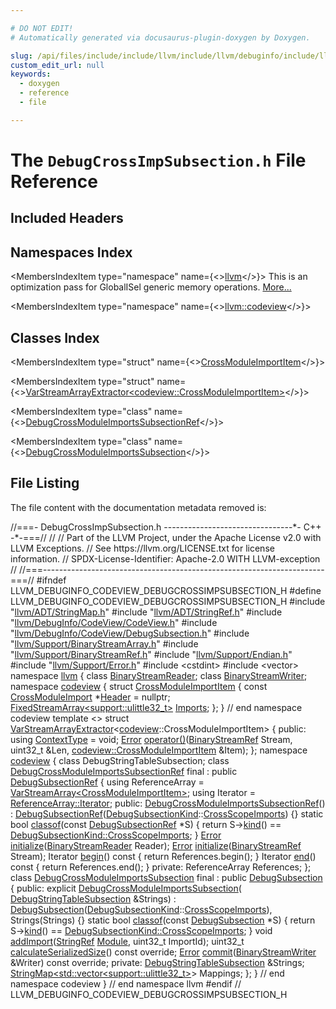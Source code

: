 ```yaml
---

# DO NOT EDIT!
# Automatically generated via docusaurus-plugin-doxygen by Doxygen.

slug: /api/files/include/include/llvm/include/llvm/debuginfo/include/llvm/debuginfo/codeview/debugcrossimpsubsection-h
custom_edit_url: null
keywords:
  - doxygen
  - reference
  - file

---
```





# The `DebugCrossImpSubsection.h` File Reference

<DoxygenPage pluginConfig={pluginConfig}>



## Included Headers

<IncludesList>
<IncludesListItem
  filePath="llvm/ADT/StringMap.h"
  permalink="/docs/api/files/include/include/llvm/include/llvm/adt/stringmap-h"
  isLocal="true" />
<IncludesListItem
  filePath="llvm/ADT/StringRef.h"
  permalink="/docs/api/files/include/include/llvm/include/llvm/adt/stringref-h"
  isLocal="true" />
<IncludesListItem
  filePath="llvm/DebugInfo/CodeView/CodeView.h"
  permalink="/docs/api/files/include/include/llvm/include/llvm/debuginfo/include/llvm/debuginfo/codeview/codeview-h"
  isLocal="true" />
<IncludesListItem
  filePath="llvm/DebugInfo/CodeView/DebugSubsection.h"
  permalink="/docs/api/files/include/include/llvm/include/llvm/debuginfo/include/llvm/debuginfo/codeview/debugsubsection-h"
  isLocal="true" />
<IncludesListItem
  filePath="llvm/Support/BinaryStreamArray.h"
  permalink="/docs/api/files/include/include/llvm/include/llvm/support/binarystreamarray-h"
  isLocal="true" />
<IncludesListItem
  filePath="llvm/Support/BinaryStreamRef.h"
  permalink="/docs/api/files/include/include/llvm/include/llvm/support/binarystreamref-h"
  isLocal="true" />
<IncludesListItem
  filePath="llvm/Support/Endian.h"
  permalink="/docs/api/files/include/include/llvm/include/llvm/support/endian-h"
  isLocal="true" />
<IncludesListItem
  filePath="llvm/Support/Error.h"
  permalink="/docs/api/files/include/include/llvm/include/llvm/support/error-h"
  isLocal="true" />
<IncludesListItem
  filePath="cstdint"
  permalink=""
  isLocal="false" />
<IncludesListItem
  filePath="vector"
  permalink=""
  isLocal="false" />
</IncludesList>

## Namespaces Index

<MembersIndex>

<MembersIndexItem
  type="namespace"
  name={<><a href="/docs/api/namespaces/llvm">llvm</a></>}>
This is an optimization pass for GlobalISel generic memory operations. <a href="/docs/api/namespaces/llvm/#details">More...</a>
</MembersIndexItem>

<MembersIndexItem
  type="namespace"
  name={<><a href="/docs/api/namespaces/llvm/codeview">llvm::codeview</a></>}>
</MembersIndexItem>

</MembersIndex>

## Classes Index

<MembersIndex>

<MembersIndexItem
  type="struct"
  name={<><a href="/docs/api/structs/llvm/codeview/crossmoduleimportitem">CrossModuleImportItem</a></>}>
</MembersIndexItem>

<MembersIndexItem
  type="struct"
  name={<><a href="/docs/api/structs/llvm/varstreamarrayextractor-770d85c100b5ada1d2f8cc4a57b9be8b">VarStreamArrayExtractor&lt;codeview::CrossModuleImportItem&gt;</a></>}>
</MembersIndexItem>

<MembersIndexItem
  type="class"
  name={<><a href="/docs/api/classes/llvm/codeview/debugcrossmoduleimportssubsectionref">DebugCrossModuleImportsSubsectionRef</a></>}>
</MembersIndexItem>

<MembersIndexItem
  type="class"
  name={<><a href="/docs/api/classes/llvm/codeview/debugcrossmoduleimportssubsection">DebugCrossModuleImportsSubsection</a></>}>
</MembersIndexItem>

</MembersIndex>


## File Listing

The file content with the documentation metadata removed is:

<ProgramListing>

<Link id="l00001" /><CodeLine lineNumber="1"><Highlight kind="comment">//===- DebugCrossImpSubsection.h --------------------------------&#42;- C++ -&#42;-===//</Highlight><Highlight kind="normal"></Highlight></CodeLine>
<Link id="l00002" /><CodeLine lineNumber="2"><Highlight kind="normal"></Highlight><Highlight kind="comment">//</Highlight><Highlight kind="normal"></Highlight></CodeLine>
<Link id="l00003" /><CodeLine lineNumber="3"><Highlight kind="normal"></Highlight><Highlight kind="comment">// Part of the LLVM Project, under the Apache License v2.0 with LLVM Exceptions.</Highlight><Highlight kind="normal"></Highlight></CodeLine>
<Link id="l00004" /><CodeLine lineNumber="4"><Highlight kind="normal"></Highlight><Highlight kind="comment">// See https://llvm.org/LICENSE.txt for license information.</Highlight><Highlight kind="normal"></Highlight></CodeLine>
<Link id="l00005" /><CodeLine lineNumber="5"><Highlight kind="normal"></Highlight><Highlight kind="comment">// SPDX-License-Identifier: Apache-2.0 WITH LLVM-exception</Highlight><Highlight kind="normal"></Highlight></CodeLine>
<Link id="l00006" /><CodeLine lineNumber="6"><Highlight kind="normal"></Highlight><Highlight kind="comment">//</Highlight><Highlight kind="normal"></Highlight></CodeLine>
<Link id="l00007" /><CodeLine lineNumber="7"><Highlight kind="normal"></Highlight><Highlight kind="comment">//===----------------------------------------------------------------------===//</Highlight><Highlight kind="normal"></Highlight></CodeLine>
<Link id="l00008" /><CodeLine lineNumber="8"><Highlight kind="normal"></Highlight></CodeLine>
<Link id="l00009" /><CodeLine lineNumber="9"><Highlight kind="normal"></Highlight><Highlight kind="preprocessor">#ifndef LLVM&#95;DEBUGINFO&#95;CODEVIEW&#95;DEBUGCROSSIMPSUBSECTION&#95;H</Highlight><Highlight kind="normal"></Highlight></CodeLine>
<Link id="l00010" /><CodeLine lineNumber="10"><Highlight kind="normal"></Highlight><Highlight kind="preprocessor">#define LLVM&#95;DEBUGINFO&#95;CODEVIEW&#95;DEBUGCROSSIMPSUBSECTION&#95;H</Highlight><Highlight kind="normal"></Highlight></CodeLine>
<Link id="l00011" /><CodeLine lineNumber="11"><Highlight kind="normal"></Highlight></CodeLine>
<Link id="l00012" /><CodeLine lineNumber="12"><Highlight kind="normal"></Highlight><Highlight kind="preprocessor">#include &quot;<a href="/docs/api/files/include/include/llvm/include/llvm/adt/stringmap-h">llvm/ADT/StringMap.h</a>&quot;</Highlight><Highlight kind="normal"></Highlight></CodeLine>
<Link id="l00013" /><CodeLine lineNumber="13"><Highlight kind="normal"></Highlight><Highlight kind="preprocessor">#include &quot;<a href="/docs/api/files/include/include/llvm/include/llvm/adt/stringref-h">llvm/ADT/StringRef.h</a>&quot;</Highlight><Highlight kind="normal"></Highlight></CodeLine>
<Link id="l00014" /><CodeLine lineNumber="14"><Highlight kind="normal"></Highlight><Highlight kind="preprocessor">#include &quot;<a href="/docs/api/files/include/include/llvm/include/llvm/debuginfo/include/llvm/debuginfo/codeview/codeview-h">llvm/DebugInfo/CodeView/CodeView.h</a>&quot;</Highlight><Highlight kind="normal"></Highlight></CodeLine>
<Link id="l00015" /><CodeLine lineNumber="15"><Highlight kind="normal"></Highlight><Highlight kind="preprocessor">#include &quot;<a href="/docs/api/files/include/include/llvm/include/llvm/debuginfo/include/llvm/debuginfo/codeview/debugsubsection-h">llvm/DebugInfo/CodeView/DebugSubsection.h</a>&quot;</Highlight><Highlight kind="normal"></Highlight></CodeLine>
<Link id="l00016" /><CodeLine lineNumber="16"><Highlight kind="normal"></Highlight><Highlight kind="preprocessor">#include &quot;<a href="/docs/api/files/include/include/llvm/include/llvm/support/binarystreamarray-h">llvm/Support/BinaryStreamArray.h</a>&quot;</Highlight><Highlight kind="normal"></Highlight></CodeLine>
<Link id="l00017" /><CodeLine lineNumber="17"><Highlight kind="normal"></Highlight><Highlight kind="preprocessor">#include &quot;<a href="/docs/api/files/include/include/llvm/include/llvm/support/binarystreamref-h">llvm/Support/BinaryStreamRef.h</a>&quot;</Highlight><Highlight kind="normal"></Highlight></CodeLine>
<Link id="l00018" /><CodeLine lineNumber="18"><Highlight kind="normal"></Highlight><Highlight kind="preprocessor">#include &quot;<a href="/docs/api/files/include/include/llvm/include/llvm/support/endian-h">llvm/Support/Endian.h</a>&quot;</Highlight><Highlight kind="normal"></Highlight></CodeLine>
<Link id="l00019" /><CodeLine lineNumber="19"><Highlight kind="normal"></Highlight><Highlight kind="preprocessor">#include &quot;<a href="/docs/api/files/include/include/llvm/include/llvm/support/error-h">llvm/Support/Error.h</a>&quot;</Highlight><Highlight kind="normal"></Highlight></CodeLine>
<Link id="l00020" /><CodeLine lineNumber="20"><Highlight kind="normal"></Highlight><Highlight kind="preprocessor">#include &lt;cstdint&gt;</Highlight><Highlight kind="normal"></Highlight></CodeLine>
<Link id="l00021" /><CodeLine lineNumber="21"><Highlight kind="normal"></Highlight><Highlight kind="preprocessor">#include &lt;vector&gt;</Highlight><Highlight kind="normal"></Highlight></CodeLine>
<Link id="l00022" /><CodeLine lineNumber="22"><Highlight kind="normal"></Highlight></CodeLine>
<Link id="l00023" /><CodeLine lineNumber="23"><Highlight kind="normal"></Highlight><Highlight kind="keyword">namespace </Highlight><Highlight kind="normal"><a href="/docs/api/namespaces/llvm">llvm</a> &#123;</Highlight></CodeLine>
<Link id="l00024" /><CodeLine lineNumber="24"><Highlight kind="normal"></Highlight><Highlight kind="keyword">class </Highlight><Highlight kind="normal"><a href="/docs/api/classes/llvm/binarystreamreader">BinaryStreamReader</a>;</Highlight></CodeLine>
<Link id="l00025" /><CodeLine lineNumber="25"><Highlight kind="normal"></Highlight><Highlight kind="keyword">class </Highlight><Highlight kind="normal"><a href="/docs/api/classes/llvm/binarystreamwriter">BinaryStreamWriter</a>;</Highlight></CodeLine>
<Link id="l00026" /><CodeLine lineNumber="26"><Highlight kind="normal"></Highlight></CodeLine>
<Link id="l00027" /><CodeLine lineNumber="27"><Highlight kind="normal"></Highlight><Highlight kind="keyword">namespace </Highlight><Highlight kind="normal"><a href="/docs/api/namespaces/llvm/codeview">codeview</a> &#123;</Highlight></CodeLine>
<Link id="l00028" /><CodeLine lineNumber="28"><Highlight kind="normal"></Highlight></CodeLine>
<Link id="l00029" /><CodeLine lineNumber="29" lineLink="/docs/api/structs/llvm/codeview/crossmoduleimportitem"><Highlight kind="normal"></Highlight><Highlight kind="keyword">struct </Highlight><Highlight kind="normal"><a href="/docs/api/structs/llvm/codeview/crossmoduleimportitem">CrossModuleImportItem</a> &#123;</Highlight></CodeLine>
<Link id="l00030" /><CodeLine lineNumber="30" lineLink="/docs/api/structs/llvm/codeview/crossmoduleimportitem/#a881da5e8f7e165f38c87678d90899cb2"><Highlight kind="normal">  </Highlight><Highlight kind="keyword">const</Highlight><Highlight kind="normal"> <a href="/docs/api/structs/llvm/codeview/crossmoduleimport">CrossModuleImport</a> &#42;<a href="/docs/api/structs/llvm/codeview/crossmoduleimportitem/#a881da5e8f7e165f38c87678d90899cb2">Header</a> = </Highlight><Highlight kind="keyword">nullptr</Highlight><Highlight kind="normal">;</Highlight></CodeLine>
<Link id="l00031" /><CodeLine lineNumber="31" lineLink="/docs/api/structs/llvm/codeview/crossmoduleimportitem/#a114c9f632e77cbd049d88864c3bab5f3"><Highlight kind="normal">  <a href="/docs/api/classes/llvm/fixedstreamarray">FixedStreamArray&lt;support::ulittle32&#95;t&gt;</a> <a href="/docs/api/structs/llvm/codeview/crossmoduleimportitem/#a114c9f632e77cbd049d88864c3bab5f3">Imports</a>;</Highlight></CodeLine>
<Link id="l00032" /><CodeLine lineNumber="32"><Highlight kind="normal">&#125;;</Highlight></CodeLine>
<Link id="l00033" /><CodeLine lineNumber="33"><Highlight kind="normal"></Highlight></CodeLine>
<Link id="l00034" /><CodeLine lineNumber="34"><Highlight kind="normal">&#125; </Highlight><Highlight kind="comment">// end namespace codeview</Highlight><Highlight kind="normal"></Highlight></CodeLine>
<Link id="l00035" /><CodeLine lineNumber="35"><Highlight kind="normal"></Highlight></CodeLine>
<Link id="l00036" /><CodeLine lineNumber="36" lineLink="/docs/api/structs/llvm/varstreamarrayextractor-770d85c100b5ada1d2f8cc4a57b9be8b"><Highlight kind="normal"></Highlight><Highlight kind="keyword">template</Highlight><Highlight kind="normal"> &lt;&gt; </Highlight><Highlight kind="keyword">struct </Highlight><Highlight kind="normal"><a href="/docs/api/structs/llvm/varstreamarrayextractor">VarStreamArrayExtractor</a>&lt;<a href="/docs/api/namespaces/llvm/codeview">codeview</a>::CrossModuleImportItem&gt; &#123;</Highlight></CodeLine>
<Link id="l00037" /><CodeLine lineNumber="37"><Highlight kind="normal"></Highlight><Highlight kind="keyword">public</Highlight><Highlight kind="normal">:</Highlight></CodeLine>
<Link id="l00038" /><CodeLine lineNumber="38" lineLink="/docs/api/structs/llvm/varstreamarrayextractor-770d85c100b5ada1d2f8cc4a57b9be8b/#a18f86a4ea0cff47f7d50590e9b9f6cd3"><Highlight kind="normal">  </Highlight><Highlight kind="keyword">using </Highlight><Highlight kind="normal"><a href="/docs/api/structs/llvm/varstreamarrayextractor-770d85c100b5ada1d2f8cc4a57b9be8b/#a18f86a4ea0cff47f7d50590e9b9f6cd3">ContextType</a> = void;</Highlight></CodeLine>
<Link id="l00039" /><CodeLine lineNumber="39"><Highlight kind="normal"></Highlight></CodeLine>
<Link id="l00040" /><CodeLine lineNumber="40" lineLink="/docs/api/structs/llvm/varstreamarrayextractor-770d85c100b5ada1d2f8cc4a57b9be8b/#a779b4ffa1bc2f063392d70e94de18fd6"><Highlight kind="normal">  <a href="/docs/api/classes/llvm/error">Error</a> <a href="/docs/api/structs/llvm/varstreamarrayextractor-770d85c100b5ada1d2f8cc4a57b9be8b/#a779b4ffa1bc2f063392d70e94de18fd6">operator()</a>(<a href="/docs/api/classes/llvm/binarystreamref">BinaryStreamRef</a> Stream, uint32&#95;t &amp;Len,</Highlight></CodeLine>
<Link id="l00041" /><CodeLine lineNumber="41"><Highlight kind="normal">                   <a href="/docs/api/structs/llvm/codeview/crossmoduleimportitem">codeview::CrossModuleImportItem</a> &amp;Item);</Highlight></CodeLine>
<Link id="l00042" /><CodeLine lineNumber="42"><Highlight kind="normal">&#125;;</Highlight></CodeLine>
<Link id="l00043" /><CodeLine lineNumber="43"><Highlight kind="normal"></Highlight></CodeLine>
<Link id="l00044" /><CodeLine lineNumber="44"><Highlight kind="normal"></Highlight><Highlight kind="keyword">namespace </Highlight><Highlight kind="normal"><a href="/docs/api/namespaces/llvm/codeview">codeview</a> &#123;</Highlight></CodeLine>
<Link id="l00045" /><CodeLine lineNumber="45"><Highlight kind="normal"></Highlight></CodeLine>
<Link id="l00046" /><CodeLine lineNumber="46"><Highlight kind="normal"></Highlight><Highlight kind="keyword">class </Highlight><Highlight kind="normal">DebugStringTableSubsection;</Highlight></CodeLine>
<Link id="l00047" /><CodeLine lineNumber="47"><Highlight kind="normal"></Highlight></CodeLine>
<Link id="l00048" /><CodeLine lineNumber="48" lineLink="/docs/api/classes/llvm/codeview/debugcrossmoduleimportssubsectionref"><Highlight kind="normal"></Highlight><Highlight kind="keyword">class </Highlight><Highlight kind="normal"><a href="/docs/api/classes/llvm/codeview/debugcrossmoduleimportssubsectionref/#ae7d078313ded8ab4a884db850657d3d1">DebugCrossModuleImportsSubsectionRef</a> final : </Highlight><Highlight kind="keyword">public</Highlight><Highlight kind="normal"> <a href="/docs/api/classes/llvm/codeview/debugsubsectionref/#acca35ccd89314881b9924f28968ac872">DebugSubsectionRef</a> &#123;</Highlight></CodeLine>
<Link id="l00049" /><CodeLine lineNumber="49"><Highlight kind="normal">  </Highlight><Highlight kind="keyword">using </Highlight><Highlight kind="normal">ReferenceArray = <a href="/docs/api/classes/llvm/varstreamarray">VarStreamArray&lt;CrossModuleImportItem&gt;</a>;</Highlight></CodeLine>
<Link id="l00050" /><CodeLine lineNumber="50"><Highlight kind="normal">  </Highlight><Highlight kind="keyword">using </Highlight><Highlight kind="normal">Iterator = <a href="/docs/api/classes/llvm/varstreamarray/#aa2a501e4fac82ff7604ebcf0a89dec13">ReferenceArray::Iterator</a>;</Highlight></CodeLine>
<Link id="l00051" /><CodeLine lineNumber="51"><Highlight kind="normal"></Highlight></CodeLine>
<Link id="l00052" /><CodeLine lineNumber="52"><Highlight kind="normal"></Highlight><Highlight kind="keyword">public</Highlight><Highlight kind="normal">:</Highlight></CodeLine>
<Link id="l00053" /><CodeLine lineNumber="53" lineLink="/docs/api/classes/llvm/codeview/debugcrossmoduleimportssubsectionref/#ae7d078313ded8ab4a884db850657d3d1"><Highlight kind="normal">  <a href="/docs/api/classes/llvm/codeview/debugcrossmoduleimportssubsectionref/#ae7d078313ded8ab4a884db850657d3d1">DebugCrossModuleImportsSubsectionRef</a>()</Highlight></CodeLine>
<Link id="l00054" /><CodeLine lineNumber="54"><Highlight kind="normal">      : <a href="/docs/api/classes/llvm/codeview/debugsubsectionref/#acca35ccd89314881b9924f28968ac872">DebugSubsectionRef</a>(<a href="/docs/api/namespaces/llvm/codeview/#a04eb43a6dc736c2d6ed8dcc6d636a2af">DebugSubsectionKind</a>::<a href="/docs/api/namespaces/llvm/codeview/#a04eb43a6dc736c2d6ed8dcc6d636a2afaf3a2cad712d2414f87cbf4b172462670">CrossScopeImports</a>) &#123;&#125;</Highlight></CodeLine>
<Link id="l00055" /><CodeLine lineNumber="55"><Highlight kind="normal"></Highlight></CodeLine>
<Link id="l00056" /><CodeLine lineNumber="56" lineLink="/docs/api/classes/llvm/codeview/debugcrossmoduleimportssubsectionref/#af253ae2326be4c3ccba29a7c269b35b9"><Highlight kind="normal">  </Highlight><Highlight kind="keyword">static</Highlight><Highlight kind="normal"> </Highlight><Highlight kind="keywordtype">bool</Highlight><Highlight kind="normal"> <a href="/docs/api/classes/llvm/codeview/debugcrossmoduleimportssubsectionref/#af253ae2326be4c3ccba29a7c269b35b9">classof</a>(</Highlight><Highlight kind="keyword">const</Highlight><Highlight kind="normal"> <a href="/docs/api/classes/llvm/codeview/debugsubsectionref/#acca35ccd89314881b9924f28968ac872">DebugSubsectionRef</a> &#42;S) &#123;</Highlight></CodeLine>
<Link id="l00057" /><CodeLine lineNumber="57"><Highlight kind="normal">    </Highlight><Highlight kind="keywordflow">return</Highlight><Highlight kind="normal"> S-&gt;<a href="/docs/api/classes/llvm/codeview/debugsubsectionref/#a83bd49c4af0b650932ba2b257c67f94c">kind</a>() == <a href="/docs/api/namespaces/llvm/codeview/#a04eb43a6dc736c2d6ed8dcc6d636a2afaf3a2cad712d2414f87cbf4b172462670">DebugSubsectionKind::CrossScopeImports</a>;</Highlight></CodeLine>
<Link id="l00058" /><CodeLine lineNumber="58"><Highlight kind="normal">  &#125;</Highlight></CodeLine>
<Link id="l00059" /><CodeLine lineNumber="59"><Highlight kind="normal"></Highlight></CodeLine>
<Link id="l00060" /><CodeLine lineNumber="60"><Highlight kind="normal">  <a href="/docs/api/classes/llvm/error">Error</a> <a href="/docs/api/classes/llvm/codeview/debugcrossmoduleimportssubsectionref/#a96c8b8995d83c6be3aae8e3d6bf567d7">initialize</a>(<a href="/docs/api/classes/llvm/binarystreamreader">BinaryStreamReader</a> Reader);</Highlight></CodeLine>
<Link id="l00061" /><CodeLine lineNumber="61"><Highlight kind="normal">  <a href="/docs/api/classes/llvm/error">Error</a> <a href="/docs/api/classes/llvm/codeview/debugcrossmoduleimportssubsectionref/#a96c8b8995d83c6be3aae8e3d6bf567d7">initialize</a>(<a href="/docs/api/classes/llvm/binarystreamref">BinaryStreamRef</a> Stream);</Highlight></CodeLine>
<Link id="l00062" /><CodeLine lineNumber="62"><Highlight kind="normal"></Highlight></CodeLine>
<Link id="l00063" /><CodeLine lineNumber="63" lineLink="/docs/api/classes/llvm/codeview/debugcrossmoduleimportssubsectionref/#a0a23bba40382b08a495f2f32dd1d742a"><Highlight kind="normal">  Iterator <a href="/docs/api/classes/llvm/codeview/debugcrossmoduleimportssubsectionref/#a0a23bba40382b08a495f2f32dd1d742a">begin</a>()</Highlight><Highlight kind="keyword"> const </Highlight><Highlight kind="normal">&#123; </Highlight><Highlight kind="keywordflow">return</Highlight><Highlight kind="normal"> References.begin(); &#125;</Highlight></CodeLine>
<Link id="l00064" /><CodeLine lineNumber="64" lineLink="/docs/api/classes/llvm/codeview/debugcrossmoduleimportssubsectionref/#a1a428219b9754b6615a5c0684cab8657"><Highlight kind="normal">  Iterator <a href="/docs/api/classes/llvm/codeview/debugcrossmoduleimportssubsectionref/#a1a428219b9754b6615a5c0684cab8657">end</a>()</Highlight><Highlight kind="keyword"> const </Highlight><Highlight kind="normal">&#123; </Highlight><Highlight kind="keywordflow">return</Highlight><Highlight kind="normal"> References.end(); &#125;</Highlight></CodeLine>
<Link id="l00065" /><CodeLine lineNumber="65"><Highlight kind="normal"></Highlight></CodeLine>
<Link id="l00066" /><CodeLine lineNumber="66"><Highlight kind="normal"></Highlight><Highlight kind="keyword">private</Highlight><Highlight kind="normal">:</Highlight></CodeLine>
<Link id="l00067" /><CodeLine lineNumber="67"><Highlight kind="normal">  ReferenceArray References;</Highlight></CodeLine>
<Link id="l00068" /><CodeLine lineNumber="68"><Highlight kind="normal">&#125;;</Highlight></CodeLine>
<Link id="l00069" /><CodeLine lineNumber="69"><Highlight kind="normal"></Highlight></CodeLine>
<Link id="l00070" /><CodeLine lineNumber="70" lineLink="/docs/api/classes/llvm/codeview/debugcrossmoduleimportssubsection"><Highlight kind="normal"></Highlight><Highlight kind="keyword">class </Highlight><Highlight kind="normal"><a href="/docs/api/classes/llvm/codeview/debugcrossmoduleimportssubsection/#ac20834ad39ff6f90444cf7405874a1e3">DebugCrossModuleImportsSubsection</a> final : </Highlight><Highlight kind="keyword">public</Highlight><Highlight kind="normal"> <a href="/docs/api/classes/llvm/codeview/debugsubsection/#a26fb19e2bc0b10bfd18fc82adf07c635">DebugSubsection</a> &#123;</Highlight></CodeLine>
<Link id="l00071" /><CodeLine lineNumber="71"><Highlight kind="normal"></Highlight><Highlight kind="keyword">public</Highlight><Highlight kind="normal">:</Highlight></CodeLine>
<Link id="l00072" /><CodeLine lineNumber="72" lineLink="/docs/api/classes/llvm/codeview/debugcrossmoduleimportssubsection/#ac20834ad39ff6f90444cf7405874a1e3"><Highlight kind="normal">  </Highlight><Highlight kind="keyword">explicit</Highlight><Highlight kind="normal"> <a href="/docs/api/classes/llvm/codeview/debugcrossmoduleimportssubsection/#ac20834ad39ff6f90444cf7405874a1e3">DebugCrossModuleImportsSubsection</a>(</Highlight></CodeLine>
<Link id="l00073" /><CodeLine lineNumber="73"><Highlight kind="normal">      <a href="/docs/api/classes/llvm/codeview/debugstringtablesubsection">DebugStringTableSubsection</a> &amp;Strings)</Highlight></CodeLine>
<Link id="l00074" /><CodeLine lineNumber="74"><Highlight kind="normal">      : <a href="/docs/api/classes/llvm/codeview/debugsubsection/#a26fb19e2bc0b10bfd18fc82adf07c635">DebugSubsection</a>(<a href="/docs/api/namespaces/llvm/codeview/#a04eb43a6dc736c2d6ed8dcc6d636a2af">DebugSubsectionKind</a>::<a href="/docs/api/namespaces/llvm/codeview/#a04eb43a6dc736c2d6ed8dcc6d636a2afaf3a2cad712d2414f87cbf4b172462670">CrossScopeImports</a>),</Highlight></CodeLine>
<Link id="l00075" /><CodeLine lineNumber="75"><Highlight kind="normal">        Strings(Strings) &#123;&#125;</Highlight></CodeLine>
<Link id="l00076" /><CodeLine lineNumber="76"><Highlight kind="normal"></Highlight></CodeLine>
<Link id="l00077" /><CodeLine lineNumber="77" lineLink="/docs/api/classes/llvm/codeview/debugcrossmoduleimportssubsection/#a76c2e46f9effae19b2efc8805d4a5f63"><Highlight kind="normal">  </Highlight><Highlight kind="keyword">static</Highlight><Highlight kind="normal"> </Highlight><Highlight kind="keywordtype">bool</Highlight><Highlight kind="normal"> <a href="/docs/api/classes/llvm/codeview/debugcrossmoduleimportssubsection/#a76c2e46f9effae19b2efc8805d4a5f63">classof</a>(</Highlight><Highlight kind="keyword">const</Highlight><Highlight kind="normal"> <a href="/docs/api/classes/llvm/codeview/debugsubsection/#a26fb19e2bc0b10bfd18fc82adf07c635">DebugSubsection</a> &#42;S) &#123;</Highlight></CodeLine>
<Link id="l00078" /><CodeLine lineNumber="78"><Highlight kind="normal">    </Highlight><Highlight kind="keywordflow">return</Highlight><Highlight kind="normal"> S-&gt;<a href="/docs/api/classes/llvm/codeview/debugsubsection/#a4cd16f96c9807dbf22886318f0b0e7bb">kind</a>() == <a href="/docs/api/namespaces/llvm/codeview/#a04eb43a6dc736c2d6ed8dcc6d636a2afaf3a2cad712d2414f87cbf4b172462670">DebugSubsectionKind::CrossScopeImports</a>;</Highlight></CodeLine>
<Link id="l00079" /><CodeLine lineNumber="79"><Highlight kind="normal">  &#125;</Highlight></CodeLine>
<Link id="l00080" /><CodeLine lineNumber="80"><Highlight kind="normal"></Highlight></CodeLine>
<Link id="l00081" /><CodeLine lineNumber="81"><Highlight kind="normal">  </Highlight><Highlight kind="keywordtype">void</Highlight><Highlight kind="normal"> <a href="/docs/api/classes/llvm/codeview/debugcrossmoduleimportssubsection/#a1209350693a5a00201ab9b8d06cf2586">addImport</a>(<a href="/docs/api/classes/llvm/stringref">StringRef</a> <a href="/docs/api/classes/llvm/module">Module</a>, uint32&#95;t ImportId);</Highlight></CodeLine>
<Link id="l00082" /><CodeLine lineNumber="82"><Highlight kind="normal"></Highlight></CodeLine>
<Link id="l00083" /><CodeLine lineNumber="83"><Highlight kind="normal">  uint32&#95;t <a href="/docs/api/classes/llvm/codeview/debugcrossmoduleimportssubsection/#a80aaea656f51009cc8272a4ae95180fe">calculateSerializedSize</a>() </Highlight><Highlight kind="keyword">const override</Highlight><Highlight kind="normal">;</Highlight></CodeLine>
<Link id="l00084" /><CodeLine lineNumber="84"><Highlight kind="normal">  <a href="/docs/api/classes/llvm/error">Error</a> <a href="/docs/api/classes/llvm/codeview/debugcrossmoduleimportssubsection/#aebce5198b2ec2800c0f08a15e0dce8a6">commit</a>(<a href="/docs/api/classes/llvm/binarystreamwriter">BinaryStreamWriter</a> &amp;Writer) </Highlight><Highlight kind="keyword">const override</Highlight><Highlight kind="normal">;</Highlight></CodeLine>
<Link id="l00085" /><CodeLine lineNumber="85"><Highlight kind="normal"></Highlight></CodeLine>
<Link id="l00086" /><CodeLine lineNumber="86"><Highlight kind="normal"></Highlight><Highlight kind="keyword">private</Highlight><Highlight kind="normal">:</Highlight></CodeLine>
<Link id="l00087" /><CodeLine lineNumber="87"><Highlight kind="normal">  <a href="/docs/api/classes/llvm/codeview/debugstringtablesubsection">DebugStringTableSubsection</a> &amp;Strings;</Highlight></CodeLine>
<Link id="l00088" /><CodeLine lineNumber="88"><Highlight kind="normal">  <a href="/docs/api/classes/llvm/stringmap">StringMap&lt;std::vector&lt;support::ulittle32&#95;t&gt;</a>&gt; Mappings;</Highlight></CodeLine>
<Link id="l00089" /><CodeLine lineNumber="89"><Highlight kind="normal">&#125;;</Highlight></CodeLine>
<Link id="l00090" /><CodeLine lineNumber="90"><Highlight kind="normal"></Highlight></CodeLine>
<Link id="l00091" /><CodeLine lineNumber="91"><Highlight kind="normal">&#125; </Highlight><Highlight kind="comment">// end namespace codeview</Highlight><Highlight kind="normal"></Highlight></CodeLine>
<Link id="l00092" /><CodeLine lineNumber="92"><Highlight kind="normal"></Highlight></CodeLine>
<Link id="l00093" /><CodeLine lineNumber="93"><Highlight kind="normal">&#125; </Highlight><Highlight kind="comment">// end namespace llvm</Highlight><Highlight kind="normal"></Highlight></CodeLine>
<Link id="l00094" /><CodeLine lineNumber="94"><Highlight kind="normal"></Highlight></CodeLine>
<Link id="l00095" /><CodeLine lineNumber="95"><Highlight kind="normal"></Highlight><Highlight kind="preprocessor">#endif </Highlight><Highlight kind="comment">// LLVM&#95;DEBUGINFO&#95;CODEVIEW&#95;DEBUGCROSSIMPSUBSECTION&#95;H</Highlight><Highlight kind="normal"></Highlight></CodeLine>

</ProgramListing>

</DoxygenPage>

